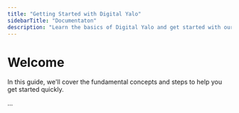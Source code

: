 ```yaml
---
title: "Getting Started with Digital Yalo"
sidebarTitle: "Documentaton"
description: "Learn the basics of Digital Yalo and get started with our platform."
---
```


# Welcome 

In this guide, we'll cover the fundamental concepts and steps to help you get started quickly.

...
